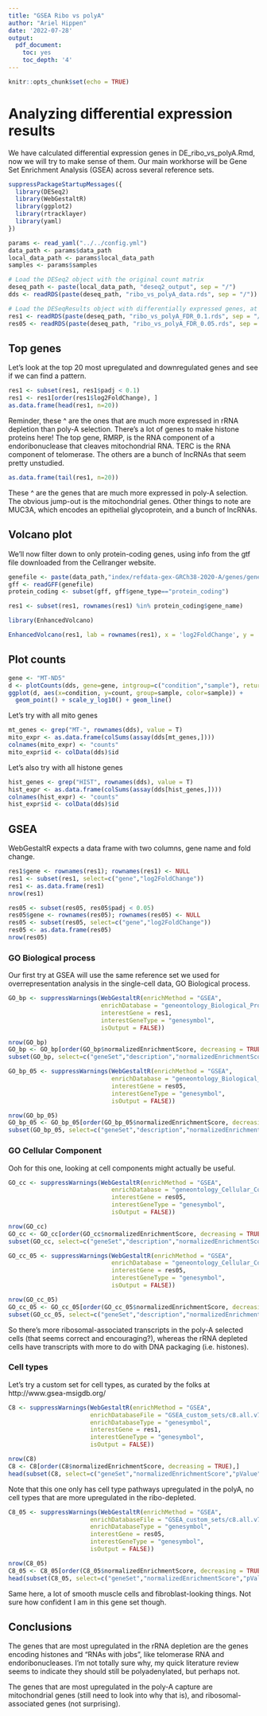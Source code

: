 ```yaml
---
title: "GSEA Ribo vs polyA"
author: "Ariel Hippen"
date: '2022-07-28'
output:
  pdf_document:
    toc: yes
    toc_depth: '4'
---
```


```r
knitr::opts_chunk$set(echo = TRUE)
```

# Analyzing differential expression results

We have calculated differential expression genes in DE_ribo_vs_polyA.Rmd, now we will try to make sense of them. Our main workhorse will be Gene Set Enrichment Analysis (GSEA) across several reference sets.

```r
suppressPackageStartupMessages({
  library(DESeq2)
  library(WebGestaltR)
  library(ggplot2)
  library(rtracklayer)
  library(yaml)
})

params <- read_yaml("../../config.yml")
data_path <- params$data_path
local_data_path <- params$local_data_path
samples <- params$samples
```

```r
# Load the DESeq2 object with the original count matrix
deseq_path <- paste(local_data_path, "deseq2_output", sep = "/")
dds <- readRDS(paste(deseq_path, "ribo_vs_polyA_data.rds", sep = "/"))

# Load the DESeqResults object with differentially expressed genes, at FDR 0.1 and 0.05
res1 <- readRDS(paste(deseq_path, "ribo_vs_polyA_FDR_0.1.rds", sep = "/"))
res05 <- readRDS(paste(deseq_path, "ribo_vs_polyA_FDR_0.05.rds", sep = "/"))
```

## Top genes

Let's look at the top 20 most upregulated and downregulated genes and see if we can find a pattern.

```r
res1 <- subset(res1, res1$padj < 0.1)
res1 <- res1[order(res1$log2FoldChange), ]
as.data.frame(head(res1, n=20))
```

Reminder, these ^ are the ones that are much more expressed in rRNA depletion than poly-A selection. There's a lot of genes to make histone proteins here! The top gene, RMRP, is the RNA component of a endoribonuclease that cleaves mitochondrial RNA. TERC is the RNA component of telomerase. The others are a bunch of lncRNAs that seem pretty unstudied.

```r
as.data.frame(tail(res1, n=20))
```

These ^ are the genes that are much more expressed in poly-A selection. The obvious jump-out is the mitochondrial genes. Other things to note are MUC3A, which encodes an epithelial glycoprotein, and a bunch of lncRNAs.

## Volcano plot

We'll now filter down to only protein-coding genes, using info from the gtf file downloaded from the Cellranger website.

```r
genefile <- paste(data_path,"index/refdata-gex-GRCh38-2020-A/genes/genes.gtf",sep = "/")
gff <- readGFF(genefile)
protein_coding <- subset(gff, gff$gene_type=="protein_coding")

res1 <- subset(res1, rownames(res1) %in% protein_coding$gene_name)
```

```r
library(EnhancedVolcano)

EnhancedVolcano(res1, lab = rownames(res1), x = 'log2FoldChange', y = 'pvalue')
```

## Plot counts

```r
gene <- "MT-ND5"
d <- plotCounts(dds, gene=gene, intgroup=c("condition","sample"), returnData=TRUE)
ggplot(d, aes(x=condition, y=count, group=sample, color=sample)) +
  geom_point() + scale_y_log10() + geom_line()
```

Let's try with all mito genes
```r
mt_genes <- grep("MT-", rownames(dds), value = T)
mito_expr <- as.data.frame(colSums(assay(dds[mt_genes,])))
colnames(mito_expr) <- "counts"
mito_expr$id <- colData(dds)$id
```

Let's also try with all histone genes
```r
hist_genes <- grep("HIST", rownames(dds), value = T)
hist_expr <- as.data.frame(colSums(assay(dds[hist_genes,])))
colnames(hist_expr) <- "counts"
hist_expr$id <- colData(dds)$id
```


## GSEA

WebGestaltR expects a data frame with two columns, gene name and fold change.

```r
res1$gene <- rownames(res1); rownames(res1) <- NULL
res1 <- subset(res1, select=c("gene","log2FoldChange"))
res1 <- as.data.frame(res1)
nrow(res1)

res05 <- subset(res05, res05$padj < 0.05)
res05$gene <- rownames(res05); rownames(res05) <- NULL
res05 <- subset(res05, select=c("gene","log2FoldChange"))
res05 <- as.data.frame(res05)
nrow(res05)
```
### GO Biological process

Our first try at GSEA will use the same reference set we used for overrepresentation analysis in the single-cell data, GO Biological process.

```r
GO_bp <- suppressWarnings(WebGestaltR(enrichMethod = "GSEA",
                          enrichDatabase = "geneontology_Biological_Process_noRedundant",
                          interestGene = res1,
                          interestGeneType = "genesymbol",
                          isOutput = FALSE))

nrow(GO_bp)
GO_bp <- GO_bp[order(GO_bp$normalizedEnrichmentScore, decreasing = TRUE),]
subset(GO_bp, select=c("geneSet","description","normalizedEnrichmentScore","pValue","FDR","size"))
```

```r
GO_bp_05 <- suppressWarnings(WebGestaltR(enrichMethod = "GSEA",
                             enrichDatabase = "geneontology_Biological_Process_noRedundant",
                             interestGene = res05,
                             interestGeneType = "genesymbol",
                             isOutput = FALSE))

nrow(GO_bp_05)
GO_bp_05 <- GO_bp_05[order(GO_bp_05$normalizedEnrichmentScore, decreasing = TRUE),]
subset(GO_bp_05, select=c("geneSet","description","normalizedEnrichmentScore","pValue","FDR","size"))
```

### GO Cellular Component

Ooh for this one, looking at cell components might actually be useful.
```r
GO_cc <- suppressWarnings(WebGestaltR(enrichMethod = "GSEA",
                             enrichDatabase = "geneontology_Cellular_Component_noRedundant",
                             interestGene = res05,
                             interestGeneType = "genesymbol",
                             isOutput = FALSE))

nrow(GO_cc)
GO_cc <- GO_cc[order(GO_cc$normalizedEnrichmentScore, decreasing = TRUE),]
subset(GO_cc, select=c("geneSet","description","normalizedEnrichmentScore","pValue","FDR","size"))
```

```r
GO_cc_05 <- suppressWarnings(WebGestaltR(enrichMethod = "GSEA",
                             enrichDatabase = "geneontology_Cellular_Component_noRedundant",
                             interestGene = res05,
                             interestGeneType = "genesymbol",
                             isOutput = FALSE))

nrow(GO_cc_05)
GO_cc_05 <- GO_cc_05[order(GO_cc_05$normalizedEnrichmentScore, decreasing = TRUE),]
subset(GO_cc_05, select=c("geneSet","description","normalizedEnrichmentScore","pValue","FDR","size"))
```

So there's more ribosomal-associated transcripts in the poly-A selected cells (that seems correct and encouraging?), whereas the rRNA depleted cells have transcripts with more to do with DNA packaging (i.e. histones).

### Cell types

Let's try a custom set for cell types, as curated by the folks at http://www.gsea-msigdb.org/

```r
C8 <- suppressWarnings(WebGestaltR(enrichMethod = "GSEA",
                       enrichDatabaseFile = "GSEA_custom_sets/c8.all.v7.5.1.symbols.gmt",
                       enrichDatabaseType = "genesymbol",
                       interestGene = res1,
                       interestGeneType = "genesymbol",
                       isOutput = FALSE))

nrow(C8)
C8 <- C8[order(C8$normalizedEnrichmentScore, decreasing = TRUE),]
head(subset(C8, select=c("geneSet","normalizedEnrichmentScore","pValue","FDR","size")))
```
Note that this one only has cell type pathways upregulated in the polyA, no cell types that are more upregulated in the ribo-depleted.

```r
C8_05 <- suppressWarnings(WebGestaltR(enrichMethod = "GSEA",
                       enrichDatabaseFile = "GSEA_custom_sets/c8.all.v7.5.1.symbols.gmt",
                       enrichDatabaseType = "genesymbol",
                       interestGene = res05,
                       interestGeneType = "genesymbol",
                       isOutput = FALSE))

nrow(C8_05)
C8_05 <- C8_05[order(C8_05$normalizedEnrichmentScore, decreasing = TRUE),]
head(subset(C8_05, select=c("geneSet","normalizedEnrichmentScore","pValue","FDR","size")))
```
Same here, a lot of smooth muscle cells and fibroblast-looking things. Not sure how confident I am in this gene set though.


## Conclusions

The genes that are most upregulated in the rRNA depletion are the genes encoding histones and "RNAs with jobs", like telomerase RNA and endoribonucleases. I'm not totally sure why, my quick literature review seems to indicate they should still be polyadenylated, but perhaps not.

The genes that are most upregulated in the poly-A capture are mitochondrial genes (still need to look into why that is), and ribosomal-associated genes (not surprising).
